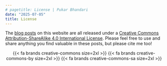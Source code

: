 ```yaml
---
# pagetitle: License | Pukar Bhandari
date: "2025-07-05"
title: License
---
```


The [blog posts](/projects) on this website are all released under a [Creative Commons Attribution-ShareAlike 4.0 International License](http://creativecommons.org/licenses/by-sa/4.0/). Please feel free to use and share anything you find valuable in these posts, but please cite me too!

<center>
{{< fa brands creative-commons size=2xl >}}  {{< fa brands creative-commons-by size=2xl >}}  {{< fa brands creative-commons-sa size=2xl >}}
</center>
